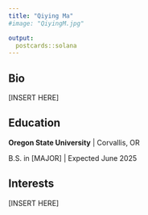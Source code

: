 ```yaml
---
title: "Qiying Ma"
#image: "QiyingM.jpg"

output:
  postcards::solana
---
```

 
## Bio

[INSERT HERE]

## Education

**Oregon State University** | Corvallis, OR

B.S. in [MAJOR] | Expected June 2025

## Interests
[INSERT HERE]